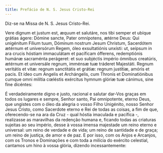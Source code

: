 ```yaml
---
title: Prefácio de N. S. Jesus Cristo-Rei
---
```


<aside>Diz-se na Missa de N. S. Jesus Cristo-Rei.</aside>

<div class="side-by-side not-content">

Vere dignum et justum est, æquum et salutáre, nos tibi semper et ubíque grátias ágere: Dómine sancte, Pater omnípotens, ætérne Deus: Qui unigénitum Fílium tuum, Dóminum nostrum Jesum Christum, Sacerdótem ætérnum et universórum Regem, óleo exsultatiónis unxísti: ut, seípsum in ara crucis hóstiam immaculátam et pacíficam ófferens, redemptiónis humánæ sacraménta perágeret: et suo subjéctis império ómnibus creatúris, ætérnum et universále regnum, imménsæ tuæ tráderet Majestáti. Regnum veritátis et vitæ: regnum sanctitátis et grátiæ: regnum justítiæ, amóris et pacis. Et ídeo cum Angelis et Archángelis, cum Thronis et Dominatiónibus cumque omni milítia cœléstis exércitus hymnum glóriæ tuæ cánimus, sine fine dicéntes:

É verdadeiramente digno e justo, racional e salutar dar-Vos graças em todos os lugares e sempre, Senhor santo, Pai omnipotente, eterno Deus, que ungistes com o óleo da alegria o vosso Filho Unigénito, nosso Senhor Jesus Cristo, como Sacerdote eterno e Rei de todas as coisas, a fim de que, oferecendo-se na ara da Cruz - qual hóstia imaculada e pacífica -, realizasse as maravilhas da redenção humana e, ficando todas as criaturas sujeitas ao seu império, desse à vossa imensa majestade um reino eterno e universal: um reino de verdade e de vida; um reino de santidade e de graça; um reino de justiça, de amor e de paz. E por isso, com os Anjos e Arcanjos, com os Tronos e Dominações e com toda a milícia do exército celestial, cantamos um hino à vossa glória, dizendo incessantemente:

</div>
